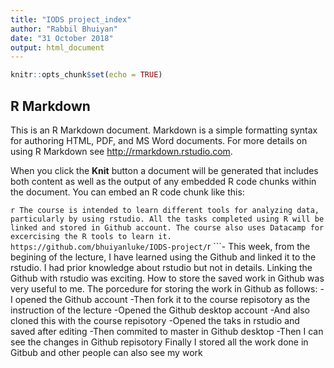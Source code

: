 ```yaml
---
title: "IODS project_index"
author: "Rabbil Bhuiyan"
date: "31 October 2018"
output: html_document
---
```


```r
knitr::opts_chunk$set(echo = TRUE)
```

## R Markdown

This is an R Markdown document. Markdown is a simple formatting syntax for authoring HTML, PDF, and MS Word documents. For more details on using R Markdown see <http://rmarkdown.rstudio.com>.

When you click the **Knit** button a document will be generated that includes both content as well as the output of any embedded R code chunks within the document. You can embed an R code chunk like this:

```r
The course is intended to learn different tools for analyzing data, particularly by using rstudio. All the tasks completed using R will be linked and stored in Github account. The course also uses Datacamp for excercising the R tools to learn it.
https://github.com/bhuiyanluke/IODS-project/
```r
```- This week, from the begining of the lecture, I have learned using the Github and linked it to the rstudio. I had prior knowledge about rstudio but not in details. Linking the Github with rstudio was exciting. How to store the saved work in Github was very useful to me. The porcedure for storing the work in Github as follows:
-I opened the Github account
-Then fork it to the course repisotory as the instruction of the lecture
-Opened the Github desktop account
-And also cloned this with the course repisotory
-Opened the taks in rstudio and saved after editing
-Then commited to master in Github desktop
-Then I can see the changes in Github repisotory
Finally I stored all the work done in Gitbub and other people can also see my work


